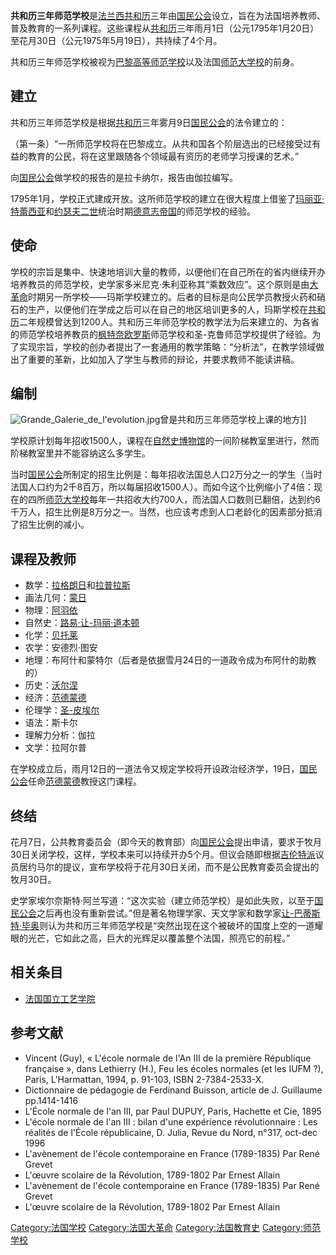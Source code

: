 {{about|共和历三年师范学校|现在的巴黎高等师范学校|高等师范学校|法国高等师范学校|高等师范学校 (法国)}}

'''共和历三年师范学校'''是[[法国|法兰西]][[共和历|共和历]]三年由[[国民公会|国民公会]]设立，旨在为法国培养教师、普及教育的一系列课程。这些课程从[[共和历|共和历]]三年雨月1日（公元1795年1月20日）至花月30日（公元1975年5月19日），共持续了4个月。

共和历三年师范学校被视为[[巴黎高等师范学校|巴黎高等师范学校]]以及法国[[师范大学校|师范大学校]]的前身。

==建立==

共和历三年师范学校是根据[[共和历|共和历]]三年雾月9日[[国民公会|国民公会]]的法令建立的：

（第一条）“一所师范学校将在巴黎成立。从共和国各个阶层选出的已经接受过有益的教育的公民，将在这里跟随各个领域最有资历的老师学习授课的艺术。”

向[[国民公会|国民公会]]做学校的报告的是拉卡纳尔，报告由伽拉编写。

1795年1月，学校正式建成开放。这所师范学校的建立在很大程度上借鉴了[[玛丽亚·特蕾西亚|玛丽亚·特蕾西亚]]和[[约瑟夫二世_(神圣罗马帝国)|约瑟夫二世]]统治时期[[德意志帝国|德意志帝国]]的师范学校的经验。

==使命==

学校的宗旨是集中、快速地培训大量的教师，以便他们在自己所在的省内继续开办培养教员的师范学校，史学家多米尼克·朱利亚称其“乘数效应”。这个原则是由[[法国大革命|大革命]]时期另一所学校——玛斯学校建立的。后者的目标是向公民学员教授火药和硝石的生产，以便他们在学成之后可以在自己的地区培训更多的人，玛斯学校在[[共和历|共和历]]二年规模曾达到1200人。共和历三年师范学校的教学法为后来建立的、为各省的师范学校培养教员的[[丰特奈-玫瑰|枫特奈欧罗斯]]师范学校和圣-克鲁师范学校提供了经验。为了实现宗旨，学校的创办者提出了一套通用的教学策略：“分析法”，在教学领域做出了重要的革新，比如加入了学生与教师的辩论，并要求教师不能读讲稿。

==编制==

[[File:Grande_Galerie_de_l'evolution.jpg|thumb]]曾是共和历三年师范学校上课的地方]]

学校原计划每年招收1500人，课程在[[法国国家自然史博物馆|自然史博物馆]]的一间阶梯教室里进行，然而阶梯教室里并不能容纳这么多学生。

当时[[国民公会|国民公会]]所制定的招生比例是：每年招收法国总人口2万分之一的学生（当时法国人口约为2千8百万，所以每届招收1500人）。而如今这个比例缩小了4倍：现在的四所[[师范大学校|师范大学校]]每年一共招收大约700人，而法国人口数则已翻倍，达到约6千万人，招生比例是8万分之一。当然，也应该考虑到人口老龄化的因素部分抵消了招生比例的减小。

==课程及教师==

*数学：[[拉格朗日|拉格朗日]]和[[拉普拉斯|拉普拉斯]]
*画法几何：[[加斯帕尔·蒙日|蒙日]]
*物理：[[勒内·茹斯特·阿羽依|阿羽依]]
*自然史：[[路易·让-玛丽·道本顿|路易·让-玛丽·道本顿]]
*化学：[[克劳德·贝托莱|贝托莱]]
*农学：安德烈·图安
*地理：布阿什和蒙特尔（后者是依据雪月24日的一道政令成为布阿什的助教的）
*历史：[[沃尔涅|沃尔涅]]
*经济：[[亚历山大-特奥菲尔·范德蒙德|范德蒙德]]
*伦理学：[[贝纳丹·德·圣-皮埃尔|圣-皮埃尔]]
*语法：斯卡尔
*理解力分析：伽拉
*文学：拉阿尔普

在学校成立后，雨月12日的一道法令又规定学校将开设政治经济学，19日，[[国民公会|国民公会]]任命[[亚历山大-特奥菲尔·范德蒙德|范德蒙德]]教授这门课程。

==终结==

花月7日，公共教育委员会（即今天的教育部）向[[国民公会|国民公会]]提出申请，要求于牧月30日关闭学校，这样，学校本来可以持续开办5个月。但议会随即根据[[吉伦特派|吉伦特派]]议员居约马尔的提议，宣布学校将于花月30日关闭，而不是公民教育委员会提出的牧月30日。

史学家埃尔奈斯特·阿兰写道：“这次实验（建立师范学校）是如此失败，以至于[[国民公会|国民公会]]之后再也没有重新尝试。”但是著名物理学家、天文学家和数学家[[让-巴蒂斯特·毕奥|让-巴蒂斯特·毕奥]]则认为共和历三年师范学校是“突然出现在这个被破坏的国度上空的一道耀眼的光芒，它如此之高，巨大的光辉足以覆盖整个法国，照亮它的前程。”

== 相关条目 ==

* [[法国国立工艺学院|法国国立工艺学院]]

==参考文献==

*Vincent (Guy), « L'école normale de l'An III de la première République française », dans Lethierry (H.), Feu les écoles normales (et les IUFM ?), Paris, L'Harmattan, 1994, p. 91-103, ISBN 2-7384-2533-X.
*Dictionnaire de pédagogie de Ferdinand Buisson, article de J. Guillaume pp.1414-1416 
*L'École normale de l'an III, par Paul DUPUY, Paris, Hachette et Cie, 1895 
*L'école normale de l'an III : bilan d'une expérience révolutionnaire : Les réalités de l'École républicaine, D. Julia, Revue du Nord, n°317, oct-dec 1996 
*L'avènement de l'école contemporaine en France (1789-1835) Par René Grevet 
*L'œuvre scolaire de la Révolution, 1789-1802 Par Ernest Allain
*L'avènement de l'école contemporaine en France (1789-1835) Par René Grevet 
*L'œuvre scolaire de la Révolution, 1789-1802 Par Ernest Allain

[[Category:法国学校|Category:法国学校]]
[[Category:法国大革命|Category:法国大革命]]
[[Category:法国教育史|Category:法国教育史]]
[[Category:师范学校|Category:师范学校]]